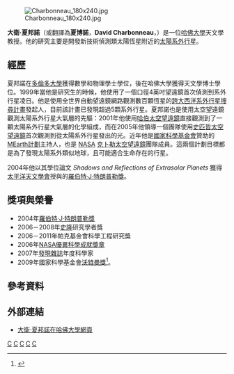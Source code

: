 [[File:Charbonneau_180x240.jpg|thumb]]

'''大衛·夏邦諾'''（或翻譯為'''夏博諾'''，'''David Charbonneau'''，{{bd|1974年||||catIdx=C}}）是一位[[哈佛大學|哈佛大學]]天文學教授。他的研究主要是開發新技術偵測類太陽恆星附近的[[太陽系外行星|太陽系外行星]]。

==經歷==
夏邦諾在[[多倫多大學|多倫多大學]]獲得數學和物理學士學位，後在哈佛大學獲得天文學博士學位。1999年當他是研究生的時候，他使用了一個口徑4英吋望遠鏡首次偵測到系外行星凌日。他是使用全世界自動望遠鏡網路觀測數百顆恆星的[[跨大西洋系外行星搜尋計畫|跨大西洋系外行星搜尋計畫]]發起人，目前該計畫已發現超過5顆系外行星。夏邦諾也是使用太空望遠鏡觀測太陽系外行星大氣層的先驅：2001年他使用[[哈伯太空望遠鏡|哈伯太空望遠鏡]]直接觀測到了一顆太陽系外行星大氣層的化學組成，而在2005年他領導一個團隊使用[[史匹哲太空望遠鏡|史匹哲太空望遠鏡]]首次觀測到從太陽系外行星發出的光。近年他是[[國家科學基金會|國家科學基金會]]贊助的[[MEarth計劃|MEarth計劃]]主持人，也是 [[NASA|NASA]] [[克卜勒太空望遠鏡|克卜勒太空望遠鏡]]團隊成員。這兩個計劃目標都是為了發現太陽系外類似地球，且可能適合生命存在的行星。

2004年他以其學位論文 ''Shadows and Reflections of Extrasolar Planets'' 獲得[[太平洋天文學會|太平洋天文學會]]授與的[[羅伯特·J·特朗普勒獎|羅伯特·J·特朗普勒獎]]。

==獎項與榮譽==
*2004年[[羅伯特·J·特朗普勒獎|羅伯特·J·特朗普勒獎]] 
*2006－2008年[[艾尔弗雷德·P·斯隆|史隆]]研究學者獎
*2006－2011年帕克基金會科學工程研究獎
*2006年[[NASA優異科學成就獎章|NASA優異科學成就獎章]] 
*2007年[[發現_(雜誌)|發現雜誌]]年度科學家
*2009年國家科學基金會[[沃特曼獎|沃特曼獎]]<ref>{{cite web |url=http://www.harvardscience.harvard.edu/environments/articles/charbonneau-gets-prestigious-young-researcher-award |title=存档副本 |accessdate=2009-03-05 |deadurl=yes |archiveurl=https://web.archive.org/web/20090309234132/http://harvardscience.harvard.edu/environments/articles/charbonneau-gets-prestigious-young-researcher-award |archivedate=2009-03-09 }}</ref>。

==參考資料==
<references/>

==外部連結==
*[https://www.cfa.harvard.edu/~dcharbon/Site/Welcome.html 大衛·夏邦諾在哈佛大學網頁] {{Wayback|url=https://www.cfa.harvard.edu/~dcharbon/Site/Welcome.html |date=20210227090122 }}

{{Authority control}}
{{DEFAULTSORT:Charbonneau, David}}
[[Category:加拿大天文學家|C]]
[[Category:多倫多大學校友|C]]
[[Category:哈佛大學校友|C]]
[[Category:哈佛大學教師|C]]
[[Category:太陽系外行星發現者|C]]